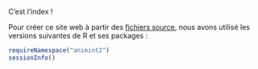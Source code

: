 C'est l'index !

Pour créer ce site web à partir des [fichiers source](https://github.com/animint/animint-manual-fr/), nous avons utilisé les versions suivantes de R et ses packages :

```r
requireNamespace("animint2")
sessionInfo()
```

